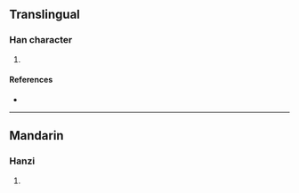 {{character info/new}}
==Translingual==

===Han character===
{{Han char|rn=85|rad=水|as=17|sn=20|four=31162|canj=EMBU|ids=⿰氵霜}}

# {{defn|Han|sort=水17}}

====References====
* {{Han ref|kx=0662.020|dkj=18724|dj=1071.120|hdz=31787.080|uh=7040|ud=28736|bh=F466|bd=62566}}

----

==Mandarin==

===Hanzi===
{{cmn-hanzi|pin=[[shuàng]] ([[shuang4]])|wg=shuang<sup>4</sup>}}

# {{defn|lang=cmn|sort=水17}}